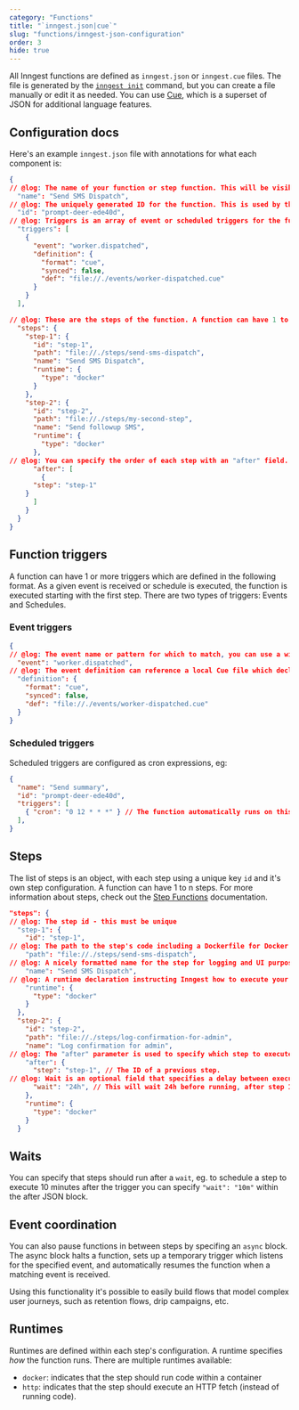```yaml
---
category: "Functions"
title: "`inngest.json|cue`"
slug: "functions/inngest-json-configuration"
order: 3
hide: true
---
```


All Inngest functions are defined as `inngest.json` or `inngest.cue` files. The file is generated by the [`inngest init`](/docs/cli/init) command, but you can create a file manually or edit it as needed. You can use [Cue](https://cuelang.org/), which is a superset of JSON for additional language features.

## Configuration docs

Here's an example `inngest.json` file with annotations for what each component is:

```json twoslash
{
// @log: The name of your function or step function. This will be visible in the UI.
  "name": "Send SMS Dispatch",
// @log: The uniquely generated ID for the function. This is used by the CLI for CRUD operations.
  "id": "prompt-deer-ede40d",
// @log: Triggers is an array of event or scheduled triggers for the function (see below)
  "triggers": [
    {
      "event": "worker.dispatched",
      "definition": {
        "format": "cue",
        "synced": false,
        "def": "file://./events/worker-dispatched.cue"
      }
    }
  ],

// @log: These are the steps of the function. A function can have 1 to n steps, in parallel or sequenced.
  "steps": {
    "step-1": {
      "id": "step-1",
      "path": "file://./steps/send-sms-dispatch",
      "name": "Send SMS Dispatch",
      "runtime": {
        "type": "docker"
      }
    },
    "step-2": {
      "id": "step-2",
      "path": "file://./steps/my-second-step",
      "name": "Send followup SMS",
      "runtime": {
        "type": "docker"
      },
// @log: You can specify the order of each step with an "after" field.  Here, this second step will run after the first step completes.  This step will also be able to examine the output of the first step.
      "after": [
        {
	  "step": "step-1"
	}
      ]
    }
  }
}
```

## Function triggers

A function can have 1 or more triggers which are defined in the following format. As a given event is received or schedule is executed, the function is executed starting with the first step. There are two types of triggers: Events and Schedules.

### Event triggers

```json twoslash
{
// @log: The event name or pattern for which to match, you can use a wildcard as well like "worker.*" if you'd like to match against multiple events.
  "event": "worker.dispatched",
// @log: The event definition can reference a local Cue file which declares the schema of the event itself. This is used with the `inngest run` command to generate test event data
  "definition": {
    "format": "cue",
    "synced": false,
    "def": "file://./events/worker-dispatched.cue"
  }
}
```

### Scheduled triggers

Scheduled triggers are configured as cron expressions, eg:

```json twoslash
{
  "name": "Send summary",
  "id": "prompt-deer-ede40d",
  "triggers": [
    { "cron": "0 12 * * *" } // The function automatically runs on this schedule.
  ],
}
```

## Steps

The list of steps is an object, with each step using a unique key `id` and it's own step configuration. A function can have 1 to n steps. For more information about steps, check out the [Step Functions](/docs/functions/step-functions) documentation.

```json twoslash
"steps": {
// @log: The step id - this must be unique
  "step-1": {
    "id": "step-1",
// @log: The path to the step's code including a Dockerfile for Docker runtime functions.
    "path": "file://./steps/send-sms-dispatch",
// @log: A nicely formatted name for the step for logging and UI purposes
    "name": "Send SMS Dispatch",
// @log: A runtime declaration instructing Inngest how to execute your function
    "runtime": {
      "type": "docker"
    }
  },
  "step-2": {
    "id": "step-2",
    "path": "file://./steps/log-confirmation-for-admin",
    "name": "Log confirmation for admin",
// @log: The "after" parameter is used to specify which step to execute this step after. This allows you to chain steps together to create complex DAGs
    "after": {
      "step": "step-1", // The ID of a previous step.
// @log: Wait is an optional field that specifies a delay between executing steps, e.g. "24h" or "1h30m"
      "wait": "24h", // This will wait 24h before running, after step 1 completes.
    },
    "runtime": {
      "type": "docker"
    }
  }
```

## Waits

You can specify that steps should run after a `wait`, eg. to schedule a step to execute
10 minutes after the trigger you can specify `"wait": "10m"` within the after JSON block.

## Event coordination 

You can also pause functions in between steps by specifing an `async` block.  The async
block halts a function, sets up a temporary trigger which listens for the specified event,
and automatically resumes the function when a matching event is received.

Using this functionality it's possible to easily build flows that model complex user
journeys, such as retention flows, drip campaigns, etc.

## Runtimes

Runtimes are defined within each step's configuration.  A runtime specifies _how_ the function runs.  There are multiple runtimes available:

- `docker`: indicates that the step should run code within a container
- `http`: indicates that the step should execute an HTTP fetch (instead of running code).
